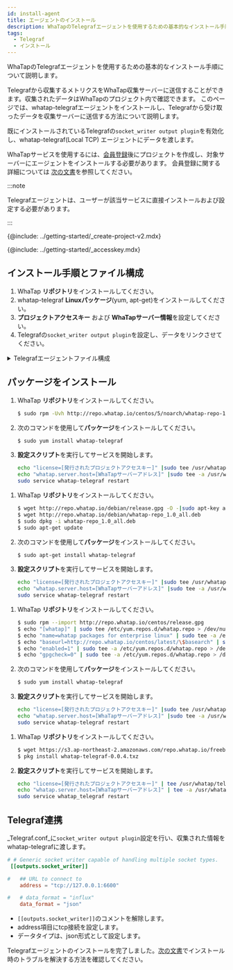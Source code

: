 ```yaml
---
id: install-agent
title: エージェントのインストール
description: WhaTapのTelegrafエージェントを使用するための基本的なインストール手順について説明します。
tags:
  - Telegraf
  - インストール
---
```



WhaTapのTelegrafエージェントを使用するための基本的なインストール手順について説明します。

Telegrafから収集するメトリクスをWhaTap収集サーバーに送信することができます。収集されたデータはWhaTapのプロジェクト内で確認できます。
このページでは、whatap-telegrafエージェントをインストールし、Telegrafから受け取ったデータを収集サーバーに送信する方法について説明します。 

既にインストールされているTelegrafの`socket_writer output plugin`を有効化し、whatap-telegraf(Local TCP) エージェントにデータを渡します。

WhaTapサービスを使用するには、[会員登録](https://www.whatap.io/ja/signup/)後にプロジェクトを作成し、対象サーバーにエージェントをインストールする必要があります。 会員登録に関する詳細については [次の文書](../account/account-manage)を参照してください。

:::note

Telegrafエージェントは、ユーザーが該当サービスに直接インストールおよび設定する必要があります。

:::

{@include: ../getting-started/_create-project-v2.mdx}

{@include: ../getting-started/_accesskey.mdx} 

## インストール手順とファイル構成

1. WhaTap **リポジトリ**をインストールしてください。
2. whatap-telegraf **Linuxパッケージ**(yum, apt-get)をインストールしてください。
3. **プロジェクトアクセスキー** および **WhaTapサーバー情報**を設定してください。
4. Telegrafの`socket_writer output plugin`を設定し、データをリンクさせてください。

<details>
<summary>Telegrafエージェントファイル構成</summary>

- **whatap_telegraf**

  サービス実行可能ファイルです。Telegrafから渡された情報を収集サーバーに送信するプログラムです。

- **/etc/init.d/whatap-telegraf** (FreeBSD /usr/local/etc/whatap_telegraf)

  サービススクリプトです。

- **whatap.conf**

  設定ファイルです。収集サーバーのアドレスとサーバーのプロジェクトアクセスキーが入力するファイルです。

- **whatap-telegraf-#.log**

  エージェントログファイルです。(_/usr/whatap/telegraf/logs_)

</details>

## パッケージをインストール

<Tabs>
<TabItem value="rc" label="Red Hat/CentOS">

1. WhaTap **リポジトリ**をインストールしてください。

   ```bash title=SH
   $ sudo rpm -Uvh http://repo.whatap.io/centos/5/noarch/whatap-repo-1.0-1.noarch.rpm
   ```

2. 次のコマンドを使用して**パッケージ**をインストールしてください。

   ```bash title=SH
   $ sudo yum install whatap-telegraf
   ```

3. **設定スクリプト**を実行してサービスを開始します。

   ```bash title=SH
   echo "license=[発行されたプロジェクトアクセスキー]" |sudo tee /usr/whatap/telegraf/whatap.conf
   echo "whatap.server.host=[WhaTapサーバーアドレス]" |sudo tee -a /usr/whatap/telegraf/whatap.conf
   sudo service whatap-telegraf restart
   ```

</TabItem>
<TabItem value="du" label="Debian/Ubuntu">

1. WhaTap **リポジトリ**をインストールしてください。

   ```bash title=SH
   $ wget http://repo.whatap.io/debian/release.gpg -O -|sudo apt-key add -
   $ wget http://repo.whatap.io/debian/whatap-repo_1.0_all.deb
   $ sudo dpkg -i whatap-repo_1.0_all.deb
   $ sudo apt-get update
   ```

2. 次のコマンドを使用して**パッケージ**をインストールしてください。
   ```bash title=SH
   $ sudo apt-get install whatap-telegraf
   ```

3. **設定スクリプト**を実行してサービスを開始します。
   ```bash title=SH
   echo "license=[発行されたプロジェクトアクセスキー]" |sudo tee /usr/whatap/telegraf/whatap.conf
   echo "whatap.server.host=[WhaTapサーバーアドレス]" |sudo tee -a /usr/whatap/telegraf/whatap.conf
   sudo service whatap-telegraf restart
   ```

</TabItem>
<TabItem value="al" label="Amazon Linux">

1. WhaTap **リポジトリ**をインストールしてください。

   ```bash title=SH
   $ sudo rpm --import http://repo.whatap.io/centos/release.gpg
   $ echo "[whatap]" | sudo tee /etc/yum.repos.d/whatap.repo > /dev/null
   $ echo "name=whatap packages for enterprise linux" | sudo tee -a /etc/yum.repos.d/whatap.repo > /dev/null
   $ echo "baseurl=http://repo.whatap.io/centos/latest/\$basearch" | sudo tee -a /etc/yum.repos.d/whatap.repo > /dev/null
   $ echo "enabled=1" | sudo tee -a /etc/yum.repos.d/whatap.repo > /dev/null
   $ echo "gpgcheck=0" | sudo tee -a /etc/yum.repos.d/whatap.repo > /dev/null
   ```

2. 次のコマンドを使用して**パッケージ**をインストールしてください。

   ```bash title=SH
   $ sudo yum install whatap-telegraf
   ```

3. **設定スクリプト**を実行してサービスを開始します。

   ```bash title=SH
   echo "license=[発行されたプロジェクトアクセスキー]" |sudo tee /usr/whatap/telegraf/whatap.conf
   echo "whatap.server.host=[WhaTapサーバーアドレス]" |sudo tee -a /usr/whatap/telegraf/whatap.conf
   sudo service whatap-telegraf restart
   ```

</TabItem>
<TabItem value="fb" label="FreeBSD">

1. WhaTap **リポジトリ**をインストールしてください。

   ```bash title=SH
   $ wget https://s3.ap-northeast-2.amazonaws.com/repo.whatap.io/freebsd/10/whatap-telegraf-0.0.4.txz
   $ pkg install whatap-telegraf-0.0.4.txz
   ```

2. **設定スクリプト**を実行してサービスを開始します。

   ```bash title=SH
   echo "license=[発行されたプロジェクトアクセスキー]" | tee /usr/whatap/telegraf/whatap.conf
   echo "whatap.server.host=[WhaTapサーバーアドレス]" | tee -a /usr/whatap/telegraf/whatap.conf
   sudo service whatap_telegraf restart
   ```

</TabItem>
</Tabs>

## Telegraf連携

_Telegraf.conf_に`socket_writer output plugin`設定を行い、収集された情報をwhatap-telegrafに渡します。

```toml title='TOML'
# # Generic socket writer capable of handling multiple socket types.
 [[outputs.socket_writer]]

#   ## URL to connect to
    address = "tcp://127.0.0.1:6600"

#   # data_format = "influx"
    data_format = "json"
```

- `[[outputs.socket_writer]]`のコメントを解除します。
- address項目にtcp接続を設定します。
- データタイプは、json形式として設定します。

Telegrafエージェントのインストールを完了しました。[次の文書](agent-troubleshooting)でインストール時のトラブルを解決する方法を確認してください。
